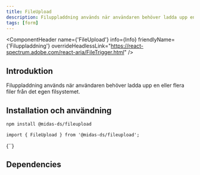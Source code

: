 ```yaml
---
title: FileUpload
description: Filuppladdning används när användaren behöver ladda upp en eller flera filer från det egen filsystemet.
tags: [form]
---
```




<ComponentHeader name={'FileUpload'}  info={Info} friendlyName={'Filuppladdning'} overrideHeadlessLink="https://react-spectrum.adobe.com/react-aria/FileTrigger.html" />

## Introduktion
Filuppladdning används när användaren behöver ladda upp en eller flera filer från det egen filsystemet.

## Installation och användning

```bash npm2yarn
npm install @midas-ds/fileupload
```

```tsx
import { FileUpload } from '@midas-ds/fileupload';
```
<LiveCodeBlock scope={{FileUpload}}>
{`<FileUpload allowsMultiple label={'Etikett'} description={'Beskrivning'}/>`}
</LiveCodeBlock>


## Dependencies

<ComponentFooter info={Info}/>